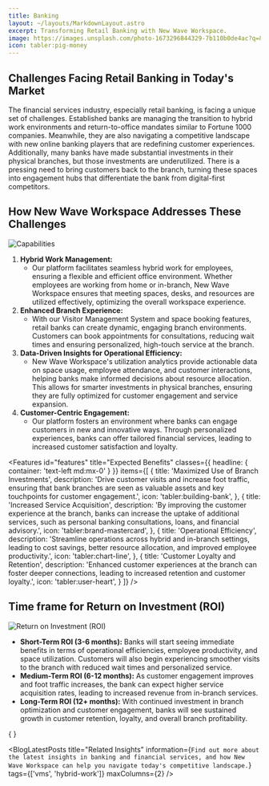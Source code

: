 ```yaml
---
title: Banking
layout: ~/layouts/MarkdownLayout.astro
excerpt: Transforming Retail Banking with New Wave Workspace.
image: https://images.unsplash.com/photo-1673296844329-7b110b0de4ac?q=80&w=3974&auto=format&fit=crop&ixlib=rb-4.0.3&ixid=M3wxMjA3fDB8MHxwaG90by1wYWdlfHx8fGVufDB8fHx8fA%3D%3D
icon: tabler:pig-money
---
```


## Challenges Facing Retail Banking in Today's Market

The financial services industry, especially retail banking, is facing a unique set of challenges. Established banks are managing the transition to hybrid work environments and return-to-office mandates similar to Fortune 1000 companies. Meanwhile, they are also navigating a competitive landscape with new online banking players that are redefining customer experiences. Additionally, many banks have made substantial investments in their physical branches, but those investments are underutilized. There is a pressing need to bring customers back to the branch, turning these spaces into engagement hubs that differentiate the bank from digital-first competitors.

## How New Wave Workspace Addresses These Challenges

<Image
   src={BankingCapabilitiesImage}
   alt="Capabilities"
   class="not-prose mx-auto"
   invertInDarkMode={true}
   width={600}
/>

1. **Hybrid Work Management:**
   - Our platform facilitates seamless hybrid work for employees, ensuring a
   flexible and efficient office environment. Whether employees are working
   from home or in-branch, New Wave Workspace ensures that meeting spaces,
   desks, and resources are utilized effectively, optimizing the overall workspace
   experience.
2. **Enhanced Branch Experience:**
   - With our Visitor Management System and space booking features, retail banks
   can create dynamic, engaging branch environments. Customers can book
   appointments for consultations, reducing wait times and ensuring
   personalized, high-touch service at the branch.
3. **Data-Driven Insights for Operational Efficiency:**
   - New Wave Workspace's utilization analytics provide actionable data on space
   usage, employee attendance, and customer interactions, helping banks make
   informed decisions about resource allocation. This allows for smarter
   investments in physical branches, ensuring they are fully optimized for
   customer engagement and service expansion.
4. **Customer-Centric Engagement:**
   - Our platform fosters an environment where banks can engage customers in
   new and innovative ways. Through personalized experiences, banks can offer
   tailored financial services, leading to increased customer satisfaction and
   loyalty.

  <Features
    id="features"
    title="Expected Benefits"
    classes={{
      headline: {
        container: 'text-left md:mx-0'
      }
    }}
    items={[
      {
        title: 'Maximized Use of Branch Investments',
        description:
          'Drive customer visits and increase foot traffic, ensuring that bank branches are seen as valuable assets and key touchpoints for customer engagement.',
        icon: 'tabler:building-bank',
      },
      {
        title: 'Increased Service Acquisition',
        description:
          'By improving the customer experience at the branch, banks can increase the uptake of additional services, such as personal banking consultations, loans, and financial advisory.',
        icon: 'tabler:brand-mastercard',
      },
      {
        title: 'Operational Efficiency',
        description:
          'Streamline operations across hybrid and in-branch settings, leading to cost savings, better resource allocation, and improved employee productivity.',
        icon: 'tabler:chart-line',
      },
      {
        title: 'Customer Loyalty and Retention',
        description:
          'Enhanced customer experiences at the branch can foster deeper connections, leading to increased retention and customer loyalty.',
        icon: 'tabler:user-heart',
      }
    ]}
  />

## Time frame for Return on Investment (ROI)

<Image
   src={BankingROIImage}
   alt="Return on Investment (ROI)"
   class="not-prose mx-auto"
   invertInDarkMode={true}
   width={700}
/>

- **Short-Term ROI (3-6 months):** Banks will start seeing immediate benefits in terms of operational efficiencies, employee productivity, and space utilization. Customers will also begin experiencing smoother visits to the branch with reduced wait times and personalized service.
- **Medium-Term ROI (6-12 months):** As customer engagement improves and foot traffic increases, the bank can expect higher service acquisition rates, leading to increased revenue from in-branch services.
- **Long-Term ROI (12+ months):** With continued investment in branch optimization and customer engagement, banks will see sustained growth in customer retention, loyalty, and overall branch profitability.

{ }

  <BlogLatestPosts
    title="Related Insights"
    information={`Find out more about the latest insights in banking and financial services, and how New Wave Workspace can help you navigate today's competitive landscape.`}
    tags={['vms', 'hybrid-work']}
    maxColumns={2}
  />
